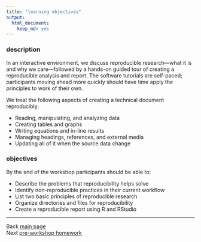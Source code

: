 ```yaml
---
title: "learning objectives"
output:
  html_document:
    keep_md: yes
---
```


### description 

In an interactive environment, we discuss reproducible research---what it is and why we care---followed by a hands-on guided tour of creating a reproducible analysis and report. The software tutorials are self-paced; participants moving ahead more quickly should have time apply the principles to work of their own. 

We treat the following aspects of creating a technical document reproducibly: 

- Reading, manipulating, and analyzing data 
- Creating tables and graphs 
- Writing equations and in-line results 
- Managing headings, references, and external media 
- Updating all of it when the source data change

###  objectives 

By the end of the workshop participants should be able to: 

- Describe the problems that reproducibility helps solve 
- Identify non-reproducible practices in their current workflow 
- List two basic principles of reproducible research 
- Organize directories and files for reproducibility 
- Create a reproducible report using R and RStudio


---
Back [main page](../index.html)<br>
Next [pre-workshop homework](102_pre-hw.html)



